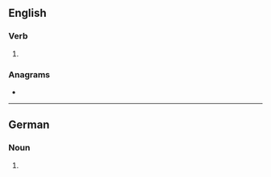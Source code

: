 {{also|borgs}}
==English==

===Verb===
{{head|en|verb form}}

# {{en-third-person singular of|Borg}}

===Anagrams===
* {{anagrams|en|a=bgors|Grobs|brogs}}

----

==German==

===Noun===
{{head|de|noun form|g=m}}

# {{inflection of|de|Borg||gen|s}}